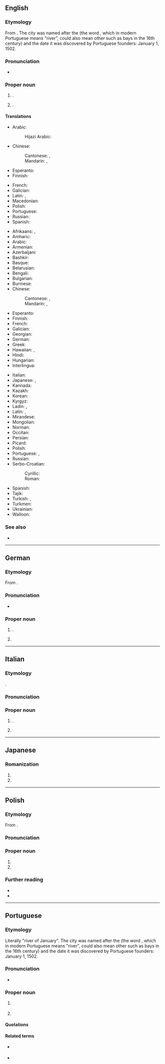 {{also|Río de Janeiro}}

==English==
{{wikipedia}}

===Etymology===
From {{bor|en|pt|Rio de Janeiro||River of January}}. The city was named after the {{w|Guanabara Bay}} (the word ''{{l|pt|rio}}'', which in modern Portuguese means "river", could also mean other {{l|en|water body|water bodies}} such as bays in the 16th century) and the date it was discovered by Portuguese founders: January 1, 1502.

===Pronunciation===
* {{IPA|en|/ˈɹiːəʊ dɪ ʒəˈnɪəɹəʊ/|/ˈɹiːəʊ de ʒəˈneəɹəʊ/}}

===Proper noun===
{{en-proper noun|head=Rio de Janeiro}}

# {{place|en|state|r/Southeast Region|c/Brazil|capital=Rio de Janeiro}}.
# {{place|en|municipality/state capital|s/Rio de Janeiro|c/Brazil|;|former capital|of|c/Brazil}}.

====Translations====
{{trans-top|state}}
* Arabic: {{t|ar|رِيُو دِي جَانِيرُو|f}}
*: Hijazi Arabic: {{t|acw|ريو دي جانيرو|f|tr=riyu di janēru}}
* Chinese:
*: Cantonese: {{t|yue|里約熱內盧}}, {{t|yue|里约热内卢|tr=lei5 joek3 jit6 noi3 lou4|sc=Hani}}
*: Mandarin: {{t+|cmn|里約熱內盧}}, {{t+|cmn|里约热内卢|tr=Lǐyuē Rènèilú}}
* Esperanto: {{t|eo|Rio-de-Ĵanejrio}}
* Finnish: {{t+|fi|Rio de Janeiro}}
{{trans-mid}}
* French: {{t+|fr|Rio de Janeiro|m}}
* Galician: {{t+|gl|Río de Xaneiro|m}}
* Latin: {{t|la|Fluminis Ianuarii}}, {{t|la|Rivus Ianuarii|m}}
* Macedonian: {{t|mk|Рио де Жане́иро}}
* Polish: {{t+|pl|Rio de Janeiro|n}}
* Portuguese: {{t+|pt|Rio de Janeiro|m}}
* Russian: {{t|ru|[[шт.]] [[Ри́о-де-Жане́йро]]|m|tr=št. Río-dɛ-Žanɛ́jro}}
* Spanish: {{t+|es|Río de Janeiro}}
{{trans-bottom}}

{{trans-top|municipality}}
* Afrikaans: {{t|af|Rio de Janeiro}}, {{qualifier|abbreviation}} {{t|af|Rio}}
* Amharic: {{t|am|ሪዮ ዴ ጃኔይሮ|tr=riyo de ǧaneyro}}
* Arabic: {{t|ar|رِيُّو دِي جَانِيرُو|f}}
* Armenian: {{t|hy|Ռիո դե Ժանեյրո}}
* Azerbaijani: {{t|az|Rio-de-Janeyro}}
* Bashkir: {{t|ba|Рио-де-Жанейро}}
* Basque: {{t|eu|Rio de Janeiro}}
* Belarusian: {{t|be|Ры́а-дэ-Жанэ́йра|m}}
* Bengali: {{t|bn|রিউ দি জানেইরু}}
* Bulgarian: {{t|bg|Ри́о де Жане́йро|m}}
* Burmese: {{t|my|ရီယို ဒီ ဂျီးနေးရိုးမြို့}}
* Chinese:
*: Cantonese: {{t|yue|里約熱內盧}}, {{t|yue|里约热内卢|tr=lei5 joek3 jit6 noi3 lou4|sc=Hani}}
*: Mandarin: {{t+|cmn|里約熱內盧}}, {{t+|cmn|里约热内卢|tr=Lǐyuē Rènèilú}}
* Esperanto: {{t|eo|Rio-de-Ĵanejro}}
* Finnish: {{t+|fi|Rio de Janeiro}}
* French: {{t+|fr|Rio de Janeiro|m}}
* Galician: {{t+|gl|Río de Xaneiro|m}}
* Georgian: {{t|ka|რიო-დე-ჟანეირო}}
* German: {{t+|de|Rio de Janeiro|n}}
* Greek: {{t+|el|Ρίο ντε Τζανέιρο}}
* Hawaiian: {{t|haw|Riū-Ianuali}}, {{qualifier|abbreviation}} {{t|haw|Riū}}
* Hindi: {{t|hi|रियो डि जेनेरो}}
* Hungarian: {{t+|hu|Rio de Janeiro}}
* Interlingua: {{t|ia|Rio de Janeiro}}
{{trans-mid}}
* Italian: {{t+|it|Rio de Janeiro|f}}
* Japanese: {{t|ja|リオデジャネイロ|tr=Rio de Janeiro}}, {{qualifier|abbreviation}} {{t|ja|リオ|tr=Rio}}
* Kannada: {{t|kn|ರಿಯೋ ಡಿ ಜನೈರೊ}}
* Kazakh: {{t|kk|Рио-де-Жанейро}}
* Korean: {{t|ko|^리우데자네이루}}
* Kyrgyz: {{t|ky|Рио-де-Жанейро}}
* Ladin: {{t|lld|Rio de Djenero}}, {{t|lld|Rio de Janeiro}}
* Latin: {{t|la|Rivus Ianuarii}}, {{t|la|Urbs Fluminensis}}
* Mirandese: {{t|mwl|Riu de Janeiro}}
* Mongolian: {{t|mn|Рио-де-Жанейро}}
* Norman: {{t|nrf|Riviéthe dé Janvyi|f}} {{qualifier|Jersey}}
* Occitan: {{t|oc|Rio de Janeiro|m}}
* Persian: {{t|fa|ریو دو ژانیرو|tr=rio do žâniro}}
* Picard: {{t|pcd|Rio d' Janeiro}}
* Polish: {{t+|pl|Rio de Janeiro|n}}
* Portuguese: {{t+|pt|Rio de Janeiro|m}}, {{qualifier|abbreviation}} {{t+|pt|Rio|m}}
* Russian: {{t+|ru|Ри́о-де-Жане́йро|m|tr=Río-dɛ-Žanɛ́jro}}
* Serbo-Croatian:
*: Cyrillic: {{t|sh|Рио де Жанеиро|m}}
*: Roman: {{t|sh|Rio de Žaneiro|m}}
* Spanish: {{t+|es|Río de Janeiro|m}}
* Tajik: {{t|tg|Рио-де-Жанейро}}
* Turkish: {{t|tr|Rio de Janeiro}}, {{t|tr|Rio}}
* Turkmen: {{t|tk|Rio-de-Žaneýro}}
* Ukrainian: {{t|uk|Ріо-де-Жане́йро|m}}
* Walloon: {{t|wa|Riyo d' Djaneyiro}}
{{trans-bottom}}

===See also===
* {{pedialite}}

----

==German==

===Etymology===
From {{bor|de|pt|Rio de Janeiro}}.

===Pronunciation===
* {{IPA|de|/ˌʁiːo də ʒaˈneːʁo/}}

===Proper noun===
{{de-proper noun|n}}

# {{place|de|municipality/state capital|s/Rio de Janeiro|c/Brazil|;|former capital|of|c/Brazil}}.
#: {{syn|de|Rio}}
# {{place|de|state|r/Southeast Region|c/Brazil}}

----

==Italian==

===Etymology===
{{bor+|it|pt|Rio de Janeiro}}.

===Pronunciation===
{{it-pr|Rìo dė ʒanèiro}}

===Proper noun===
{{it-proper noun}}

# {{place|it|municipality/state capital|s/Rio de Janeiro|c/Brazil|;|former capital|of|c/Brazil}}.
#: {{syn|it|Rio}}
# {{place|it|state|r/Southeast Region|c/Brazil}}

----

==Japanese==

===Romanization===
{{ja-romaji|head=Rio de Janeiro}}

# {{ja-romanization of|リオデジャネイロ}}
# {{ja-romanization of|リオ・デ・ジャネイロ}}

----

==Polish==
{{wp|lang=pl}}

===Etymology===
From {{bor|pl|pt|Rio de Janeiro}}.

===Pronunciation===
{{pl-p|rijo de żanejro|a=LL-Q809 (pol)-Poemat-Rio de Janeiro.wav}}

===Proper noun===
{{pl-proper noun|n|indeccl=yes}}

# {{place|pl|municipality/state capital|s/Rio de Janeiro|c/Brazil|;|former capital|of|c/Brazil|t1=Rio de Janeiro}}
# {{place|pl|state|r/Southeast Region|c/Brazil|t1=Rio de Janeiro}}

===Further reading===
* {{R:pl:WSJP}}
* {{R:PWN}}

{{C|pl|Exonyms}}

----

==Portuguese==

===Etymology===
Literally "river of January". The city was named after the {{w|Guanabara Bay}} (the word ''{{l|pt|rio}}'', which in modern Portuguese means "river", could also mean other {{l|en|water body|water bodies}} such as bays in the 16th century) and the date it was discovered by Portuguese founders: January 1, 1502.

===Pronunciation===
{{pt-IPA|br=Rio de Janeiro|pt=Riu de Janeiro}}
* {{audio|pt|Pt-br Rio de Janeiro.ogg|Audio (BR)}}

===Proper noun===
{{pt-proper noun|m|head=[[rio|Rio]] [[de]] [[janeiro|Janeiro]]}}

# {{place|pt|municipality/state capital|s/Rio de Janeiro|c/Brazil|;|former capital|of|c/Brazil|t1=Rio de Janeiro}}
#: {{syn|pt|Rio}}
# {{place|pt|state|r/Southeast Region|c/Brazil|t1=Rio de Janeiro}}
#: {{syn|pt|RJ}} {{gloss|abbreviation}}

====Quotations====
{{seeCites|pt}}

====Related terms====
* {{l|pt|carioca}} {{gloss|[[demonym]] of city}}
* {{l|pt|fluminense}} {{gloss|demonym of state}}